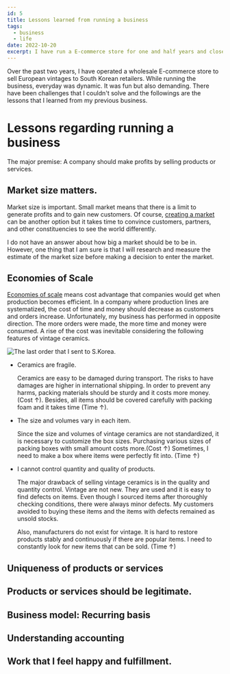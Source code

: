 ```yaml
---
id: 5
title: Lessons learned from running a business
tags:
  - business
  - life
date: 2022-10-20
excerpt: I have run a E-commerce store for one and half years and closed the business this summer. In this article, I share lessons that I learned from the business.
---
```


<p>
  Over the past two years, I have operated a wholesale E-commerce store to sell
  European vintages to South Korean retailers. While running the business,
  everyday was dynamic. It was fun but also demanding. There have been
  challenges that I couldn't solve and the followings are the lessons that I
  learned from my previous business.
</p>

# Lessons regarding running a business

<p>
  The major premise: A company should make profits by selling products or
  services.
</p>

## Market size matters.

Market size is important. Small market means that there is a limit to generate
profits and to gain new customers. Of course, [creating a market]("https://insights.som.yale.edu/insights/what-does-it-take-to-create-market") can be another option but it takes time to convince customers, partners, and
other constituencies to see the world differently.

<p>
  I do not have an answer about how big a market should be to be in. However,
  one thing that I am sure is that I will research and measure the estimate of
  the market size before making a decision to enter the market.
</p>

## Economies of Scale

[Economies of scale]("https://www.investopedia.com/terms/e/economiesofscale.asp") means cost advantage that companies would get when production becomes efficient.
In a company where production lines are systematized, the cost of time and money
should decrease as customers and orders increase. Unfortunately, my business has
performed in opposite direction. The more orders were made, the more time and money
were consumed. A rise of the cost was inevitable considering the following features
of vintage ceramics.

![The last order that I sent to S.Korea.](https://i.postimg.cc/0NNNVHwb/IMG-20220613-131057.jpg)

- Ceramics are fragile.

  <p>
    Ceramics are easy to be damaged during transport. The risks to have damages
    are higher in international shipping. In order to prevent any harms, packing
    materials should be sturdy and it costs more money. (Cost &#8593;). Besides,
    all items should be covered carefully with packing foam and it takes time
    (Time &#8593;).
  </p>

- The size and volumes vary in each item.

  <p>
    Since the size and volumes of vintage ceramics are not standardized, it is
    necessary to customize the box sizes. Purchasing various sizes of packing
    boxes with small amount costs more.(Cost &#8593;) Sometimes, I need to make
    a box where items were perfectly fit into. (Time &#8593;)
  </p>

- I cannot control quantity and quality of products.
  <p>
    The major drawback of selling vintage ceramics is in the quality and
    quantity control. Vintage are not new. They are used and it is easy to find
    defects on items. Even though I sourced items after thoroughly checking
    conditions, there were always minor defects. My customers avoided to buying
    these items and the items with defects remained as unsold stocks.
  </p>
  <p>
    Also, manufacturers do not exist for vintage. It is hard to restore products
    stably and continuously if there are popular items. I need to constantly
    look for new items that can be sold. (Time &#8593;)
  </p>

## Uniqueness of products or services

## Products or services should be legitimate.

<p></p>

## Business model: Recurring basis

## Understanding accounting

## Work that I feel happy and fulfillment.

